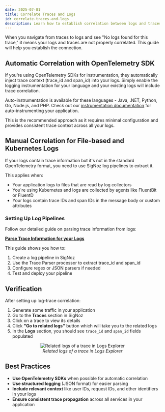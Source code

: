 ```yaml
---
date: 2025-07-01
title: Correlate Traces and Logs
id: correlate-traces-and-logs
description: Learn how to establish correlation between logs and traces in SigNoz to enable seamless navigation from traces to logs and vice versa.
---
```


When you navigate from traces to logs and see "No logs found for this trace," it means your logs and traces are not properly correlated. This guide will help you establish the connection.

## Automatic Correlation with OpenTelemetry SDK

If you're using OpenTelemetry SDKs for instrumentation, they automatically inject trace context (trace_id and span_id) into your logs. Simply enable the logging instrumentation for your language and your existing logs will include trace correlation.

Auto-instrumentation is available for these languages - Java, .NET, Python, Go, Node.js, and PHP. Check out our [instrumentation documentation](https://signoz.io/docs/instrumentation/) for auto-instrumenting your application.

This is the recommended approach as it requires minimal configuration and provides consistent trace context across all your logs.

## Manual Correlation for File-based and Kubernetes Logs

If your logs contain trace information but it's not in the standard OpenTelemetry format, you need to use SigNoz log pipelines to extract it.

This applies when:
- Your application logs to files that are read by log collectors
- You're using Kubernetes and logs are collected by agents like FluentBit or FluentD
- Your logs contain trace IDs and span IDs in the message body or custom attributes

### Setting Up Log Pipelines

Follow our detailed guide on parsing trace information from logs:

**[Parse Trace Information for your Logs](https://signoz.io/docs/logs-pipelines/guides/trace/)**

This guide shows you how to:
1. Create a log pipeline in SigNoz
2. Use the Trace Parser processor to extract trace_id and span_id
3. Configure regex or JSON parsers if needed
4. Test and deploy your pipeline

## Verification

After setting up log-trace correlation:

1. Generate some traffic in your application
2. Go to the **Traces** section in SigNoz
3. Click on a trace to view its details
4. Click **"Go to related logs"** button which will take you to the related logs
5. In the **Logs** section, you should see `trace_id` and `span_id` fields populated

<figure data-zoomable align='center'>
<img src="/img/docs/traces-management/correlate-traces-with-logs.gif" alt="Related logs of a trace in Logs Explorer"/>
<figcaption><i>Related logs of a trace in Logs Explorer</i></figcaption>
</figure>

## Best Practices

- **Use OpenTelemetry SDKs** when possible for automatic correlation
- **Use structured logging** (JSON format) for easier parsing
- **Include relevant context** like user IDs, request IDs, and other identifiers in your logs
- **Ensure consistent trace propagation** across all services in your application
